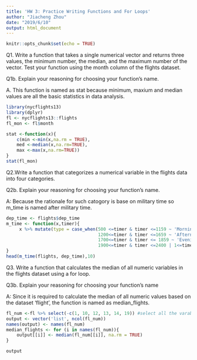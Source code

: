 ```yaml
---
title: 'HW 3: Practice Writing Functions and For Loops'
author: "Jiacheng Zhou"
date: "2019/6/10"
output: html_document
---
```


```r
knitr::opts_chunk$set(echo = TRUE)
```

Q1. Write a function that takes a single numerical vector and returns three values, the minimum number, the median, and the maximum number of the vector.  Test your function using the month column of the flights dataset.

Q1b. Explain your reasoning for choosing your function’s name.

A. This function is named as stat because minimum, maxium and median values are all the basic statistics in data analysis.
```r
library(nycflights13)
library(dplyr)
fl <- nycflights13::flights
fl_mon <- fl$month

stat <-function(x){
    c(min <-min(x,na.rm = TRUE),
    med <-median(x,na.rm=TRUE),
    max <-max(x,na.rm=TRUE))
}
stat(fl_mon)

```

Q2.Write a function that categorizes a numerical variable in the flights data into four categories.

Q2b. Explain your reasoning for choosing your function’s name.

A: Because the rationale for such catogory is base on military time so m_time is named after military time.

```r
dep_time <- flights$dep_time
m_time <- function(x,timer){
     x %>% mutate(type = case_when(500 <=timer & timer <=1159 ~ 'Morning',
                                   1200<=timer & timer <=1659 ~ 'Afternoon',
                                   1700<=timer & timer <= 1859 ~ 'Evening',
                                   1900<=timer & timer <=2400 | 1<=timer & timer <=459 ~ 'Night'))
}
head(m_time(flights, dep_time),10)
```

Q3. Write a function that calculates the median of all numeric variables in the flights dataset using a for loop.


Q3b. Explain your reasoning for choosing your function’s name

A: Since it is required to calculate the median of all numeric values based on the dataset 'flight', the function is named as median_flights.

```r

fl_num <-fl %>% select(-c(1, 10, 12, 13, 14, 19)) #select all the varables whose data type is numeric 
output <- vector('list', ncol(fl_num))
names(output) <- names(fl_num)
median_flights <- for (i in names(fl_num)){
    output[[i]] <- median(fl_num[[i]], na.rm = TRUE)
}

output
```
